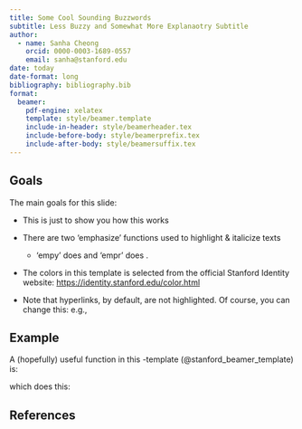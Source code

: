 ```yaml
---
title: Some Cool Sounding Buzzwords
subtitle: Less Buzzy and Somewhat More Explanaotry Subtitle
author:
  - name: Sanha Cheong
    orcid: 0000-0003-1689-0557
    email: sanha@stanford.edu
date: today
date-format: long
bibliography: bibliography.bib
format:
  beamer:
    pdf-engine: xelatex
    template: style/beamer.template
    include-in-header: style/beamerheader.tex
    include-before-body: style/beamerprefix.tex
    include-after-body: style/beamersuffix.tex
---
```


## Goals

The main goals for this slide:

-   This is just to show you how this \empy{template} works

-   There are two 'emphasize' functions used to highlight & italicize
    texts

    -   '\textbackslash empy' does \empy{this} and '\textbackslash empr' does \empr{this}.

-   The colors in this template is selected from the official Stanford
    Identity website: <https://identity.stanford.edu/color.html>

-   Note that hyperlinks, by default, are not highlighted. Of course,
    you can change this: e.g., \empr{\href{https://github.com/sanhacheong/stanford_beamer_presentation}{https://github.com/sanhacheong/stanford\_beamer\_presentation}}

## Example 

A (hopefully) useful function in this \LaTeX-template (@stanford_beamer_template) is:

\begin{center}
	\textbackslash examplebox\{ExampleTitle\}\{ExampleContents\}
\end{center}
which does this:
\examplebox{Example of the Command \textbackslash examplebox}{
This is what it does. Pretty self-explanatory, isn't it?

Given the color them, I \empr{recommend} using \textbackslash empr inside of examplebox. The \textbackslash empy command does not look \empy{that} good.
}

## References
